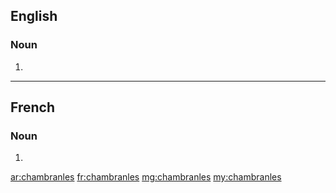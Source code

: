 ==English==

===Noun===
{{head|en|noun plural form}}

# {{plural of|chambranle|lang=en}}

----

==French==

===Noun===
{{head|fr|noun plural form|g=?}}

# {{plural of|chambranle|lang=fr}}

[[ar:chambranles]]
[[fr:chambranles]]
[[mg:chambranles]]
[[my:chambranles]]
